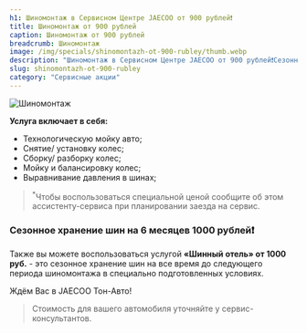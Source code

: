 ```yaml
---
h1: Шиномонтаж в Сервисном Центре JAECOO от 900 рублей❗
title: Шиномонтаж от 900 рублей
caption: Шиномонтаж от 900 рублей
breadcrumb: Шиномонтаж
image: /img/specials/shinomontazh-ot-900-rubley/thumb.webp
description: "Шиномонтаж в Сервисном Центре JAECOO от 900 рублей❗Сезонное хранение шин на 6 месяцев 1000 рублей❗"
slug: shinomontazh-ot-900-rubley
category: "Сервисные акции"
---
```



<picture>
	<source media="(min-width: 640px)" srcset="/img/specials/shinomontazh-ot-900-rubley/banner.webp" />
	<source media="(min-width: 320px)" srcset="/img/specials/shinomontazh-ot-900-rubley/thumb.webp" />
	<img src="/img/specials/shinomontazh-ot-900-rubley/banner.webp" class="w-full mb-10" alt="Шиномонтаж" />
</picture>

**Услуга включает в себя:**

- Технологическую мойку авто;
- Снятие/ установку колес;
- Сборку/ разборку колес;
- Мойку и балансировку колес;
- Выравнивание давления в шинах;

> <sup>*</sup>Чтобы воспользоваться специальной ценой сообщите об этом ассистенту-сервиса при планировании заезда на сервис.

### **Сезонное хранение шин на 6 месяцев 1000 рублей❗**

Также вы можете воспользоваться услугой **«Шинный отель» от 1000 руб.** - это сезонное хранение шин на все время до следующего периода шиномонтажа в специально подготовленных условиях.

Ждём Вас в JAECOO Тон-Авто!

> Стоимость для вашего автомобиля уточняйте у сервис-консультантов.

<SpecialSalonsInfo dataFormName="Узнать подробнее. Шиномонтаж от 900 рублей" />
